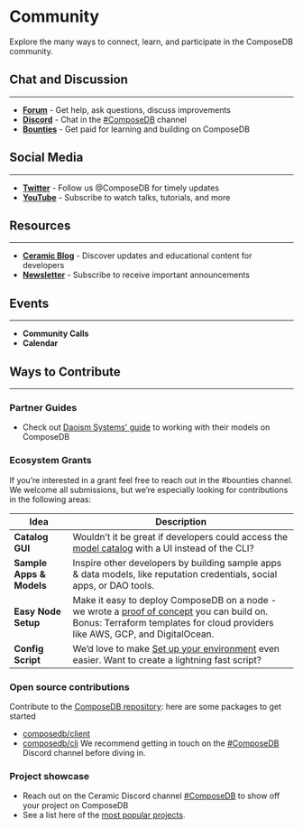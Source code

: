 # Community

<head>
  <meta name="robots" content="noindex" />
  <meta name="googlebot" content="noindex" />
</head>

Explore the many ways to connect, learn, and participate in the ComposeDB community.

## Chat and Discussion
---
- [**Forum**](https://forum.ceramic.network) - Get help, ask questions, discuss improvements
- [**Discord**](https://chat.ceramic.network) - Chat in the [#ComposeDB](https://discord.gg/6FCS44YDBs) channel
- [**Bounties**](https://discord.com/channels/682786569857662976/1040706471689732096/1040719165268426924) - Get paid for learning and building on ComposeDB

## Social Media
---
- [**Twitter**](https://twitter.com/composedb) - Follow us @ComposeDB for timely updates
- [**YouTube**](https://www.youtube.com/channel/UCgCLq5dx7sX-yUrrEbtYqVw) - Subscribe to watch talks, tutorials, and more

## Resources
---
- [**Ceramic Blog**](https://blog.ceramic.network) - Discover updates and educational content for developers
- [**Newsletter**](https://blog.ceramic.network/members/#subscribe) - Subscribe to receive important announcements

## Events
---
- **Community Calls**
- **Calendar**

## Ways to Contribute
---

### Partner Guides
- Check out [Daoism Systems' guide](https://daoismsystems.notion.site/Setting-up-a-decentralized-Safe-registry-with-ComposeDB-01aad3c49eba4f90a8648dcd83f9dd6e) to working with their models on ComposeDB

### Ecosystem Grants
If you’re interested in a grant feel free to reach out in the #bounties channel. We welcome all submissions, but we’re especially looking for contributions in the following areas:

| Idea  | Description  |
|---|---|
|__Catalog GUI__| Wouldn’t it be great if developers could access the [model catalog](./guides/data-modeling/model-catalog.mdx) with a UI instead of the CLI? |
|__Sample Apps & Models__| Inspire other developers by building sample apps & data models, like reputation credentials, social apps, or DAO tools. |
|__Easy Node Setup__| Make it easy to deploy ComposeDB on a node - we wrote a [proof of concept](https://github.com/ceramicstudio/ceramic-infra-poc) you can build on. Bonus: Terraform templates for cloud providers like AWS, GCP, and DigitalOcean. |
|__Config Script__| We’d love to make [Set up your environment](./set-up-your-environment.mdx) even easier. Want to create a lightning fast script? |

### **Open source contributions**
Contribute to the [ComposeDB repository](https://github.com/ceramicstudio/js-composedb): here are some packages to get started
- [composedb/client](https://github.com/ceramicstudio/js-composedb/tree/main/packages/client)
- [composedb/cli](https://github.com/ceramicstudio/js-composedb/tree/main/packages/cli)
We recommend getting in touch on the [#ComposeDB](https://discord.gg/6FCS44YDBs) Discord channel before diving in.

### **Project showcase**
- Reach out on the Ceramic Discord channel [#ComposeDB](https://discord.gg/6FCS44YDBs) to show off your project on ComposeDB
- See a list here of the [most popular projects](https://threebox.notion.site/Ceramic-Ecosystem-a3a7a58f81544d33ad3feb84368775d4).